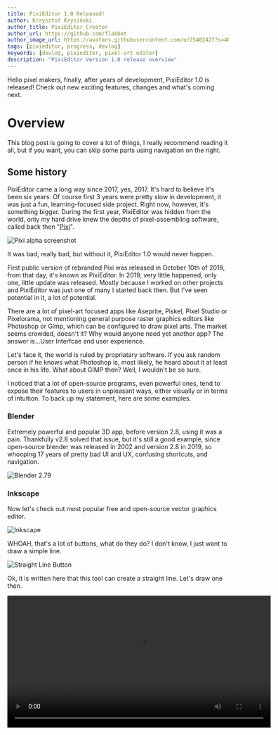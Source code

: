 ```yaml
---
title: PixiEditor 1.0 Released!
author: Krzysztof Krysiński
author_title: PixiEditor Creator
author_url: https://github.com/flabbet
author_image_url: https://avatars.githubusercontent.com/u/25402427?s=400&v=4
tags: [pixieditor, progress, devlog]
keywords: [devlog, pixieditor, pixel-art editor]
description: "PixiEditor Version 1.0 release overview"
---
```




Hello pixel makers, finally, after years of development, PixiEditor 1.0 is released! Check out new exciting features, changes and what's coming next.

<!--truncate-->

# Overview

This blog post is going to cover a lot of things, I really recommend reading it all, but if you want, you can skip some parts using navigation on the right.

## Some history

PixiEditor came a long way since 2017, yes, 2017. It's hard to believe it's been six years. Of course first 3 years were pretty slow in development, it was just a fun, learning-focused side project. Right now, however, it's something bigger. During the first year, PixiEditor was hidden from the world, only my hard drive knew the depths of pixel-assembling software, called back then "[Pixi](https://github.com/flabbet/Pixi)". 

![Pixi alpha screenshot](/img/blog-posts/1.0/alpha-screenshot.png)

It was bad, really bad, but without it, PixiEditor 1.0 would never happen.

First public version of rebranded Pixi was released in October 10th of 2018, from that day, it's known as PixiEditor. In 2019, very little happened, only one, little update was released. Mostly because I worked on other projects and PixiEditor was just one of many I started back then. But I've seen potential in it, a lot of potential.

There are a lot of pixel-art focused apps like Aseprite, Piskel, Pixel Studio or Pixelorama, not mentioning general purpose raster graphics editors like Photoshop or Gimp, which can be configured to draw pixel arts. The market seems crowded, doesn't it? Why would anyone need yet another app? The answer is...User Interfcae and user experience.

Let's face it, the world is ruled by propriatary software. If you ask random person if he knows what Photoshop is, most likely, he heard about it at least once in his life. What about GIMP then? Well, I wouldn't be so sure.

I noticed that a lot of open-source programs, even powerful ones, tend to expose their features to users in unpleasant ways, either visually or in terms of intuition. To back up my statement, here are some examples.

### Blender

Extremely powerful and popular 3D app, before version 2.8, using it was a pain. Thankfully v2.8 solved that issue, but it's still a good example, since open-source blender was released in 2002 and version 2.8 in 2019, so whooping 17 years of pretty bad UI and UX, confusing shortcuts, and navigation.

![Blender 2.79](/img/blog-posts/1.0/blender-2.79.png)

### Inkscape

Now let's check out most popular free and open-source vector graphics editor.

![Inkscape](/img/blog-posts/1.0/inkscape.png)

WHOAH, that's a lot of buttons, what do they do? I don't know, I just want to draw a simple line.

![Straight Line Button](/img/blog-posts/1.0/StraightLine.png)

Ok, it is written here that this tool can create a straight line. Let's draw one then.

<video src="/img/blog-posts/1.0/where-is-my-line.mp4" controls width="600"/>

Uh oh, where is my line? Even dragging the box around requires surgical precision. 

After 10 minutes of trying to find the answer in official manual, online forums and by clicking things in the app I finally found that you have to hold Shift and click on color to set stroke color.

![stroke-color](/img/blog-posts/1.0/stroke-color.png)

Not very intuitive for a beginner, right? After even more time, I found fill and stroke menu, which exposes all the options the way it should've in the first place. Why it doesn't show automatically?
Why top bar doesn't have a button to toggle it? 

I don't know.

### Audacity

This is an interesting example, because Audacity is probably one of the most popular audio editing software known to man, outrunning other, propriatary ones. But the UI, oh boy, just look at that.

![Audacity](/img/blog-posts/1.0/audacity.png)

> <span style={{color: "orange"}}><img src="https://avatars.githubusercontent.com/u/25402427?s=400&v=4" width="24" style={{verticalAlign: "middle"}}/> Hello beautiful</span>

> <span style={{color: "#ff0002"}}><img src="/img/blog-posts/1.0/Audacity_Logo.svg" width="24" style={{verticalAlign: "middle"}}/> H...hi</span>

> <span style={{color: "orange"}}><img src="https://avatars.githubusercontent.com/u/25402427?s=400&v=4" width="24" style={{verticalAlign: "middle"}}/> Are you, by any chance...free tonight?</span>

> <span style={{color: "#ff0002"}}><img src="/img/blog-posts/1.0/Audacity_Logo.svg" width="24" style={{verticalAlign: "middle"}}/> Who's asking?</span>

> <span style={{color: "orange"}}><img src="https://avatars.githubusercontent.com/u/25402427?s=400&v=4" width="24" style={{verticalAlign: "middle"}}/> That guy over there.</span>

> <span style={{color: "#ff0002"}}><img src="/img/blog-posts/1.0/Audacity_Logo.svg" width="24" style={{verticalAlign: "middle"}}/> ???</span>

> <span className="shake-vertical" style={{color: "#ff0002", fontFamily: "w95fa"}}><img src="/img/blog-posts/1.0/win98.png" width="64" style={{verticalAlign: "middle"}}/> Hello</span>

Don't get me wrong, I love audacity and whenever I need to record or edit some audio, I use it.

All of mentioned programs are fantastic and used by many users and I totally get why, some of them are my apps of choice too.

But I think, that the world needs free alternatives of paid programs, which look good, feel good and most importantly, are easy to use. And that's our goal.

All great, but what about pixel-art focused programs that are already on the market? 

Well, one true king currently, is Aseprite. Which is paid. Their pixelated UI style doesn't 
click for me, but it's rather subjective matter. The thing is, people who are used to 
Photoshop, probably need to learn Aseprite UI and shortcuts for a while, since the layout is a bit different.

We tried solving this by mimicing Photoshop's layout, people are used to it and finding stuff
should be easy. Of course PixiEditor has its own distinctive style, features and QoL elements.

But let's check what's really inside PixiEditor 1.0.

# What's new

We've listed some of new stuff in [previous devlog](/blog/2022/07/04/devlog2), however I'll describe all of them in short.

## Palette system with Lospec integration

Dedicated system for managing color palettes, which allows to easily access colors with shortcuts
1,2,3 etc. The system consists of palette browser which is like a database for your palettes, you can quickly
access them, mark as favourite, delete, rename etc. 

![Browser-screenshot](/img/blog-posts/devlog2/Palette-Browser.png)

One of the most interesting things it has is [Lospec Palette List](https://lospec.com/palette-list) integration. What does it mean?

Lospec is the most popular pixel-art site with great palette database, PixiEditor 1.0 supports their palette protocol, which allows importing palette from their website with just one click.

<video src="/img/blog-posts/1.0/Palette browser.mp4" controls width="700"/>

## Symmetry

Achieving geometrical perfection takes time. But those 2 funky lines can help you with that.

It's like having 4 hands drawing simultaniously.

<video src="/img/blog-posts/1.0/Symmetry.mp4" controls width="700"/>

## New selection transformation

Selection now allows scaling and rotating (with pivot!). Mabybe one day we'll add skewing too.

<video src="/img/blog-posts/1.0/Selection.mp4" controls width="700"/>

## Lasso tool

[Yee-haw!](#new-selection-transformation)

## Command Search and editable shortcuts

Whole codebase in PixiEditor 1.0 was rewritten from the ground up. And thanks to that, we've built
quite robust command system, which allows to easily search for stuff and rebind shortcuts.

<video src="/img/blog-posts/1.0/CommandManager.mp4" controls width="700"/>

Not only you can use it to find actions, but also to parse colors!

## Layer Masks

Do you know those funny things that women put on their faces? Yeah, now imagine a woman face is a layer.
Got it? Good. Whole face is visible. Now if you create a mask (or put it on the face) you can't see 
the face at all. Now when you draw on the mask, you are removing parts of it from the woman face,
so you can see face parts underneath. That's how layer masks work.

Below is a video example, except there is no woman and I'm masking avocado.

<video src="/img/blog-posts/1.0/Masks.mp4" controls width="700"/>

## Clip layers

Layers are now clipable, which means you can use one layer as a mask for the other. 
Let's say you have a layer with a weapon, and you want to draw on top of it some patterns. Instead
of drawing on the same layer, you can now create new layer, clip it to the weapon layer and without a lot
of precision, draw on top of it.

<video src="/img/blog-posts/1.0/ClipToBelow.mp4" controls width="700"/>

## Lock layer alpha

It's like clip to other layer, but it allows to clip to itself. In other words,
if you toggle lock alpha, you won't be able to draw on transparent pixels on this layer.

<video src="/img/blog-posts/1.0/LockAlpha.mp4" controls width="700"/>

## Blend modes

Blend modes define how colors from different layers mix together. PixiEditor 1.0 allows you to
change blend mode of each layer. Simple as that.

<video src="/img/blog-posts/1.0/BlendModes.mp4" controls width="700"/>

## Other stuff

There are way more things that I didn't mention, but listing all of them would take 
way too much space and time. You can check detailed changelog [here] (<-put link) or ultra detailed changelog [here](https://github.com/PixiEditor/PixiEditor/compare/0.1.8.0...1.0.0.0)

# What's next?

PixiEditor doesn't end on 1.0, we have a lot of plans for the future. Hopefully 
they see the light of day. Here is a brief list of things that we want to implement.

## V1.1

For 1.1 we want to add localization support starting with 4 languages out of the box 
(English, Polish, German and Russian) and lanuch community translations for more.


## V2

For 2.0 we plan to port PixiEditor to new framework, AvaloniaUI, which
will allow us to run PixiEditor on platforms like Linux, macOS and maybe web.
This is an ambitious goal, because it means we have to rebuild whole UI from the scratch,
but it's worth the effort. 

We don't have concrete plans for other features yet, but there will be something for sure! We thought about tile drawing, custom brushes,
FX, but we're not yet sure. Feel free to join us on [Discord](https://discord.gg/qSRMYmq) and talk about it with us!

## V3

Version 3.0 is exciting, because it'll bring animation creation tools. It's one of the 
most requested feature by our community and we want to do it good.

It's a far future, but we can't wait to show it to the world.

# Steam release

We are widening our distribution line, along with Microsoft Store, itch.io and our website,
we've launched PixiEditor on Steam! Of course for free. You can now easily track hours
spent in PixiEditor.

<iframe src="https://store.steampowered.com/widget/2218560/" frameborder="0" style={{border: 0}} width="646" height="190"></iframe>

# Tutorials

We are working on creating tutorials on how to use PixiEditor, check out our [YouTube Channel](https://www.youtube.com/@PixiEditor)
for more info!

# Contributors

I'm extremely grateful to all people who made PixiEditor 1.0 possible. Huge shotout to [Equbuxu](https://github.com/Equbuxu),
who was responsible for whole rework of architecture, without him, this release wouldn't be as big as it is.

Of course, as always, huge thanks to [PixiCPU](https://github.com/CPKreuz) for bringing a lot of great features.

To all dev-testers, artisits ands external contributors, Thank you. Your support is invaluable
and you are awesome.

# Go draw some pixel-art!

The only thing that was left to say is, good luck and have fun drawing!

We hope you'll like it, if you do, please consider a [donation](https://opencollective.com/pixieditor), we are an open-source
organization that makes all of this for free, your support can help us grow and make 
even more great stuff faster. Perhaps one day, we'll be able to work full-time on 
PixiEditor. Also, we'd be grateful if you left a review on Steam or Microsoft Store,
it means a lot for us and we hear your feedback.

<a href="https://opencollective.com/pixieditor/donate" target="_blank">
                        <img src="https://opencollective.com/pixieditor/donate/button@2x.png?color=blue" style={{width: 300}}/>
                    </a>